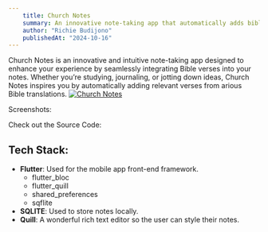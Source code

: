 ```yaml
---
    title: Church Notes
    summary: An innovative note-taking app that automatically adds bible verses in your note.
    author: "Richie Budijono"
    publishedAt: "2024-10-16"
---
```


Church Notes is an innovative and intuitive note-taking app designed to enhance your experience by seamlessly integrating Bible verses into your notes. 
Whether you’re studying, journaling, or jotting down ideas, Church Notes inspires you by automatically adding relevant verses from arious Bible translations.
[![Church Notes](/images/get_it_on_google_play.png)](https://play.google.com/store/apps/details?id=com.lonedreamstudio.church_notes)

Screenshots:
<div className="flex flex-wrap gap-4"> 
    <NextImage src="/images/projects/church_notes/store_listing/1_store_listing.png" alt="Store Listing 1" />
    <NextImage src="/images/projects/church_notes/store_listing/2_store_listing.png" alt="Store Listing 2" />
</div>
<div className="flex flex-wrap gap-4">
    <NextImage src="/images/projects/church_notes/store_listing/3_store_listing.png" alt="Store Listing 3" />
    <NextImage src="/images/projects/church_notes/store_listing/4_store_listing.png" alt="Store Listing 4" />
</div>


Check out the Source Code: <GithubLogo href="https://github.com/Salvist/church_notes"/>

## Tech Stack:
- **Flutter**: Used for the mobile app front-end framework.
    - flutter_bloc
    - flutter_quill
    - shared_preferences
    - sqflite
- **SQLITE**: Used to store notes locally.
- **Quill**: A wonderful rich text editor so the user can style their notes.
